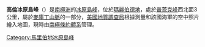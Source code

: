 {{coord|75|48|S|128|36|W|source:GNIS|display=title}}

'''高倫冰原島峰'''（{{lang-en|Gallen Nunatak}}）是[[南極洲|南極洲]]的[[冰原島峰|冰原島峰]]，位於[[瑪麗伯德地|瑪麗伯德地]]，處於[[普茨克峰|普茨克峰]]西北面3公里，屬於[[麥庫丁山脈|麥庫丁山脈]]的一部分，[[美國地質調查局|美國地質調查局]]根據測量和該國海軍的空中照片繪入地圖，現時由[[南極條約體系|南極條約體系]]管理。

{{DEFAULTSORT:Gallen Nunatak}}
[[Category:馬里伯地冰原島峰|Category:馬里伯地冰原島峰]]


{{MarieByrdLand-geo-stub}}